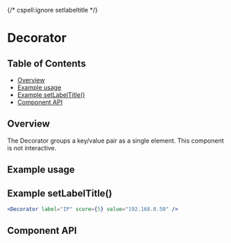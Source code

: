 {/* cspell:ignore setlabeltitle */} 

# Decorator

## Table of Contents

- [Overview](#overview)
- [Example usage](#example-usage)
- [Example setLabelTitle()](#example-setlabeltitle)
- [Component API](#component-api)

## Overview

The Decorator groups a key/value pair as a single element. This component is not
interactive.

## Example usage

<Canvas>
  <Story of={DecoratorStories.Default} />
</Canvas>

## Example **setLabelTitle()**

```jsx
<Decorator label="IP" score={5} value="192.168.0.50" />
```

## Component API

<Controls />
